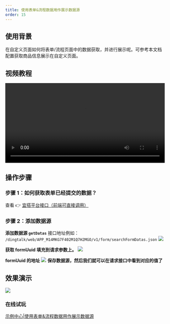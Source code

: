 ```yaml
---
title: 使用表单&流程数据用作展示数据源
order: 15
---
```


## 使用背景

在自定义页面如何将表单/流程页面中的数据获取，并进行展示呢。可参考本文档配置获取商品信息展示在自定义页面。

## 视频教程

<video width="100%" controls>
  <source src="https://cloud.video.taobao.com/play/u/null/p/1/e/6/t/1/d/ud/366311983426.mp4"></source>
</video>

## 操作步骤

### 步骤 1：如何获取表单已经提交的数据？

查看 👉 [宜搭平台接口（前端可直接调用）](/docs/api/openAPI)

### 步骤 2：添加数据源

**添加数据源 `getDatas`**
接口地址例如： `/dingtalk/web/APP_M14MKG7F402M1Q7H2MGO/v1/form/searchFormDatas.json`
![](https://img.alicdn.com/imgextra/i3/O1CN012MKN7j1DiXlA8TftJ_!!6000000000250-2-tps-3582-2106.png_.webp)

**获取 formUuid 填充到请求参数上。**
![](https://img.alicdn.com/imgextra/i1/O1CN01nixrU91wI7cXR5Ecu_!!6000000006284-2-tps-1908-881.png_.webp)

**formUuid 的地址**
![](https://img.alicdn.com/imgextra/i2/O1CN01dn9Pf529VwZwP3nqw_!!6000000008074-2-tps-1900-877.png_.webp)
**保存数据源，然后我们就可以在请求接口中看到对应的值了**

## 效果演示

![](https://img.alicdn.com/imgextra/i3/O1CN01Y7moX51SFtDSqMtbK_!!6000000002218-2-tps-1012-458.png_.webp)

### 在线试玩

[示例中心|使用表单&流程数据用作展示数据源](https://www.aliwork.com/o/coc?tplUuid=TPL_LJZHRMS8YQMBIK383K6Y&from=developers_subject)
